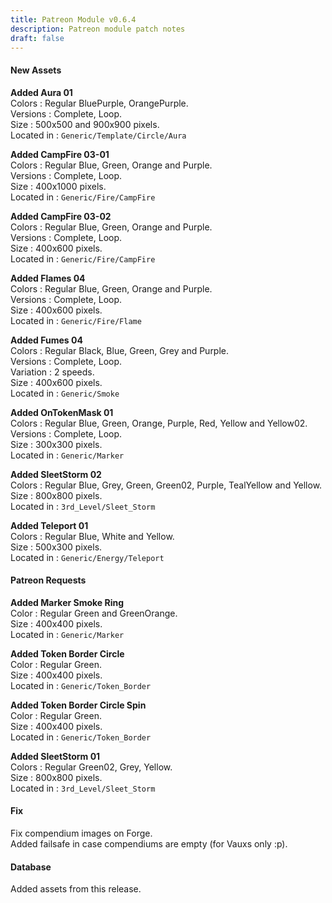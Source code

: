 ```yaml
---
title: Patreon Module v0.6.4
description: Patreon module patch notes
draft: false
---
```


#### New Assets

**Added Aura 01**  
Colors : Regular BluePurple, OrangePurple.  
Versions : Complete, Loop.  
Size : 500x500 and 900x900 pixels.  
Located in : ``Generic/Template/Circle/Aura``

**Added CampFire 03-01**  
Colors : Regular Blue, Green, Orange and Purple.  
Versions : Complete, Loop.  
Size : 400x1000 pixels.  
Located in : ``Generic/Fire/CampFire``

**Added CampFire 03-02**  
Colors : Regular Blue, Green, Orange and Purple.  
Versions : Complete, Loop.  
Size : 400x600 pixels.  
Located in : ``Generic/Fire/CampFire``

**Added Flames 04**  
Colors : Regular Blue, Green, Orange and Purple.  
Versions : Complete, Loop.  
Size : 400x600 pixels.  
Located in : ``Generic/Fire/Flame``

**Added Fumes 04**  
Colors : Regular Black, Blue, Green, Grey and Purple.  
Versions : Complete, Loop.  
Variation : 2 speeds.  
Size : 400x600 pixels.  
Located in : ``Generic/Smoke``

**Added OnTokenMask 01**  
Colors : Regular Blue, Green, Orange, Purple, Red, Yellow and Yellow02.  
Versions : Complete, Loop.  
Size : 300x300 pixels.  
Located in : ``Generic/Marker``

**Added SleetStorm 02**  
Colors : Regular Blue, Grey, Green, Green02, Purple, TealYellow and Yellow.  
Size : 800x800 pixels.  
Located in : ``3rd_Level/Sleet_Storm``

**Added Teleport 01**  
Colors : Regular Blue, White and Yellow.  
Size : 500x300 pixels.  
Located in : ``Generic/Energy/Teleport``

#### Patreon Requests

**Added Marker Smoke Ring**  
Color : Regular Green and GreenOrange.  
Size : 400x400 pixels.  
Located in : ``Generic/Marker``

**Added Token Border Circle**  
Color : Regular Green.  
Size : 400x400 pixels.  
Located in : ``Generic/Token_Border``

**Added Token Border Circle Spin**  
Color : Regular Green.  
Size : 400x400 pixels.  
Located in : ``Generic/Token_Border``

**Added SleetStorm 01**  
Colors : Regular Green02, Grey, Yellow.  
Size : 800x800 pixels.  
Located in : ``3rd_Level/Sleet_Storm``

#### Fix

Fix compendium images on Forge.  
Added failsafe in case compendiums are empty (for Vauxs only :p).

#### Database

Added assets from this release.








